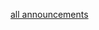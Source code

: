 <noinclude>
{{Blog|showmenu=false|pagetag=Intranet blog|headline=Intranet blog|outputtype=Default|showheadline=false|limit=5|morelink=false|morescroll=true}}</noinclude><includeonly><div class="bloglist">{{Blog|showmenu=false|createbutton=false|headline=Intranet|outputtype=List|showheadline=false|limit=5|showmorebutton=false}}
[[{{NAMESPACE}}:{{PAGENAME}}/Blog|<i class="bi bi-arrow-right-circle"> </i> all announcements]]
</div><includeonly>